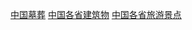 {{Catnav|頁面分類|各種主題的頁面分類|按國家分類|各国墓葬|中国墓葬}}
{{Catnav|頁面分類|各種主題的頁面分類|依中国各省来作的分类|中国各省建筑}}

[[Category:中国墓葬|]]
[[Category:中国各省建筑物|]]
[[Category:中国各省旅游景点|]]